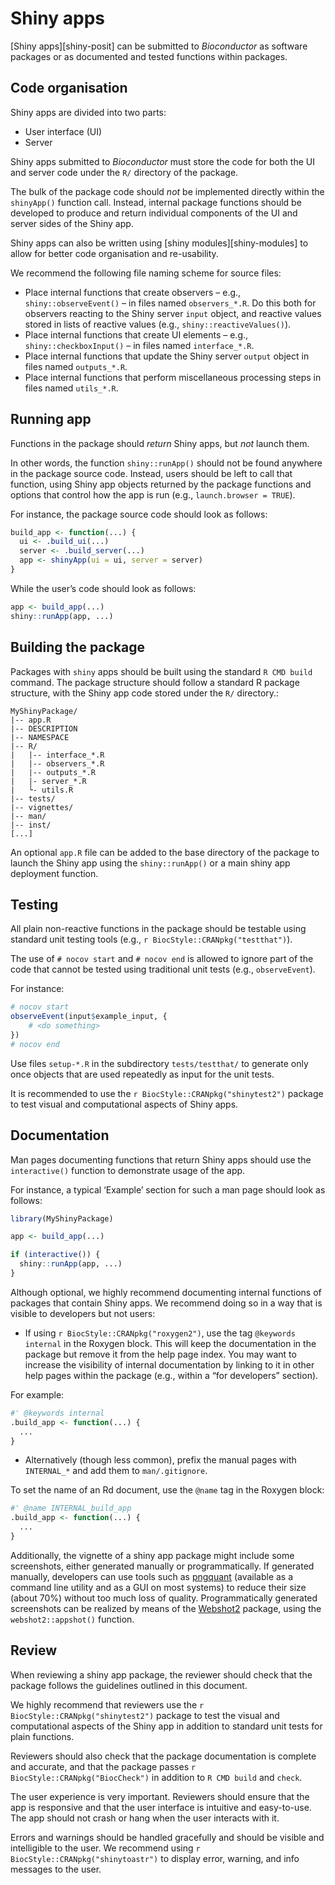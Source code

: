 # Shiny apps {#shiny}

[Shiny apps][shiny-posit] can be submitted to _Bioconductor_ as software packages or as documented and tested functions within packages.

## Code organisation

Shiny apps are divided into two parts:

- User interface (UI)
- Server

Shiny apps submitted to _Bioconductor_ must store the <i class="fab fa-r-project"></i> code for both the UI and server code under the `R/` directory of the package.

The bulk of the package code should _not_ be implemented directly within the `shinyApp()` function call.
Instead, internal package functions should be developed to produce and return individual components of the UI and server sides of the Shiny app.

Shiny apps can also be written using [shiny modules][shiny-modules] to allow for
better code organisation and re-usability.

We recommend the following file naming scheme for source files:

- Place internal functions that create observers -- e.g., `shiny::observeEvent()` -- in files named `observers_*.R`.
  Do this both for observers reacting to the Shiny server `input` object, and reactive values stored in lists of reactive values (e.g., `shiny::reactiveValues()`).
- Place internal functions that create UI elements -- e.g., `shiny::checkboxInput()` -- in files named `interface_*.R`.
- Place internal functions that update the Shiny server `output` object in files named `outputs_*.R`.
- Place internal functions that perform miscellaneous processing steps in files named `utils_*.R`.

## Running app

Functions in the package should _return_ Shiny apps, but _not_ launch them.

In other words, the function `shiny::runApp()` should not be found anywhere in the package source code.
Instead, users should be left to call that function, using Shiny app objects returned by the package functions and options that control how the app is run (e.g., `launch.browser = TRUE`).

For instance, the package source code should look as follows:

```r
build_app <- function(...) {
  ui <- .build_ui(...)
  server <- .build_server(...)
  app <- shinyApp(ui = ui, server = server)
}
```

While the user's code should look as follows:

```r
app <- build_app(...)
shiny::runApp(app, ...)
```

## Building the package

Packages with `shiny` apps should be built using the standard `R CMD build`
command. The package structure should follow a standard R package structure,
with the Shiny app code stored under the `R/` directory.:

```
MyShinyPackage/
|-- app.R
|-- DESCRIPTION
|-- NAMESPACE
|-- R/
|   |-- interface_*.R
|   |-- observers_*.R
|   |-- outputs_*.R
|   |- server_*.R
|   └- utils.R
|-- tests/
|-- vignettes/
|-- man/
|-- inst/
[...]
```

An optional `app.R` file can be added to the base directory of the package to
launch the Shiny app using the `shiny::runApp()` or a main shiny app deployment
function.

## Testing

All plain non-reactive functions in the package should be testable using
standard unit testing tools (e.g., `r BiocStyle::CRANpkg("testthat")`).

The use of `# nocov start` and `# nocov end` is allowed to ignore part of the code that cannot be tested using traditional unit tests (e.g., `observeEvent`).

For instance:

```r
# nocov start
observeEvent(input$example_input, {
    # <do something>
})
# nocov end
```

Use files `setup-*.R` in the subdirectory `tests/testthat/` to generate only once objects that are used repeatedly as input for the unit tests.

It is recommended to use the `r BiocStyle::CRANpkg("shinytest2")` package to
test visual and computational aspects of Shiny apps.

## Documentation

Man pages documenting functions that return Shiny apps should use the `interactive()` function to demonstrate usage of the app.

For instance, a typical 'Example' section for such a man page should look as follows:

```r
library(MyShinyPackage)

app <- build_app(...)

if (interactive()) {
  shiny::runApp(app, ...)
}
```

Although optional, we highly recommend documenting internal functions of
packages that contain Shiny apps. We recommend doing so in a way that is visible
to developers but not users:

- If using `r BiocStyle::CRANpkg("roxygen2")`, use the tag `@keywords internal`
  in the Roxygen block. This will keep the documentation in the package but
  remove it from the help page index. You may want to increase the visibility of
  internal documentation by linking to it in other help pages within the package
  (e.g., within a "for developers" section).

For example:

```r
#' @keywords internal
.build_app <- function(...) {
  ...
}
```

- Alternatively (though less common), prefix the manual pages with `INTERNAL_*`
  and add them to `man/.gitignore`.

To set the name of an Rd document, use the `@name` tag in the Roxygen block:

```r
#' @name INTERNAL_build_app
.build_app <- function(...) {
  ...
}
```

Additionally, the vignette of a shiny app package might include some screenshots, either generated manually or programmatically.
If generated manually, developers can use tools such as [pngquant](https://pngquant.org/) (available as a command line utility and as a GUI on most systems) to reduce their size (about 70%) without too much loss of quality.
Programmatically generated screenshots can be realized by means of the [Webshot2](https://cran.r-project.org/package=webshot2) package, using the `webshot2::appshot()` function.

## Review

When reviewing a shiny app package, the reviewer should check that the package
follows the guidelines outlined in this document.

We highly recommend that reviewers use the `r BiocStyle::CRANpkg("shinytest2")`
package to test the visual and computational aspects of the Shiny app in
addition to standard unit tests for plain functions.

Reviewers should also check that the package documentation is complete and
accurate, and that the package passes `r BiocStyle::CRANpkg("BiocCheck")` in
addition to `R CMD build` and `check`.

The user experience is very important. Reviewers should ensure that the app is
responsive and that the user interface is intuitive and easy-to-use. The app
should not crash or hang when the user interacts with it.

Errors and warnings should be handled gracefully and should be visible and
intelligible to the user. We recommend using
`r BiocStyle::CRANpkg("shinytoastr")` to display error, warning, and info
messages to the user.
